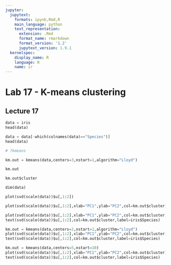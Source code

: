 ```yaml
---
jupyter:
  jupytext:
    formats: ipynb,Rmd,R
    main_language: python
    text_representation:
      extension: .Rmd
      format_name: rmarkdown
      format_version: '1.2'
      jupytext_version: 1.9.1
  kernelspec:
    display_name: R
    language: R
    name: ir
---
```


# Lab 17 - K-means clustering
## Lecture 17 

```python
data = iris
head(data)
```

```python
data = data[-which(colnames(data)=="Species")]
head(data)
```

```python
# ?kmeans
```

```python
km.out = kmeans(data,centers=3,nstart=1,algorithm="Lloyd")
```

```python
km.out
```

```python
km.out$cluster
```

```python
dim(data)
```

```python
plot(svd(scale(data))$u[,1:2])
```

```python
plot(svd(scale(data))$u[,1:2],xlab="PC1",ylab="PC2",col=km.out$cluster)
```

```python
plot(svd(scale(data))$u[,1:2],xlab="PC1",ylab="PC2",col=km.out$cluster)
text(svd(scale(data))$u[,1:2],col=km.out$cluster,label=iris$Species)
```

```python
km.out = kmeans(data,centers=2,nstart=1,algorithm="Lloyd")
plot(svd(scale(data))$u[,1:2],xlab="PC1",ylab="PC2",col=km.out$cluster)
text(svd(scale(data))$u[,1:2],col=km.out$cluster,label=iris$Species)
```

```python
km.out = kmeans(data,centers=5,nstart=10)
plot(svd(scale(data))$u[,1:2],xlab="PC1",ylab="PC2",col=km.out$cluster)
text(svd(scale(data))$u[,1:2],col=km.out$cluster,label=iris$Species)
```

```python

```
